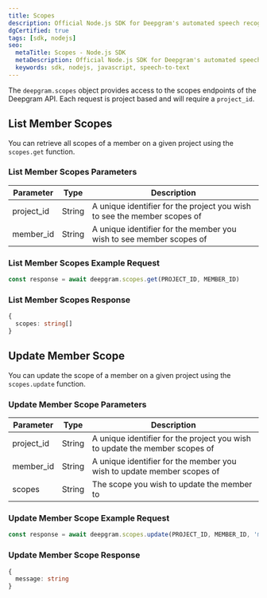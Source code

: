 ---
title: Scopes
description: Official Node.js SDK for Deepgram's automated speech recognition APIs.
dgCertified: true
tags: [sdk, nodejs]
seo:
  metaTitle: Scopes - Node.js SDK
  metaDescription: Official Node.js SDK for Deepgram's automated speech recognition APIs.
  keywords: sdk, nodejs, javascript, speech-to-text
---

The `deepgram.scopes` object provides access to the scopes endpoints of the
Deepgram API. Each request is project based and will require a `project_id`.

## List Member Scopes

You can retrieve all scopes of a member on a given project using the `scopes.get` function.

### List Member Scopes Parameters

| Parameter  | Type   | Description                                                              |
| ---------- | ------ | ------------------------------------------------------------------------ |
| project_id | String | A unique identifier for the project you wish to see the member scopes of |
| member_id  | String | A unique identifier for the member you wish to see member scopes of      |

### List Member Scopes Example Request

```js
const response = await deepgram.scopes.get(PROJECT_ID, MEMBER_ID)
```

### List Member Scopes Response

```ts
{
  scopes: string[]
}
```

## Update Member Scope

You can update the scope of a member on a given project using the `scopes.update` function.

### Update Member Scope Parameters

| Parameter  | Type   | Description                                                                 |
| ---------- | ------ | --------------------------------------------------------------------------- |
| project_id | String | A unique identifier for the project you wish to update the member scopes of |
| member_id  | String | A unique identifier for the member you wish to update member scopes of      |
| scopes     | String | The scope you wish to update the member to                                  |

### Update Member Scope Example Request

```js
const response = await deepgram.scopes.update(PROJECT_ID, MEMBER_ID, 'member')
```

### Update Member Scope Response

```ts
{
  message: string
}
```
